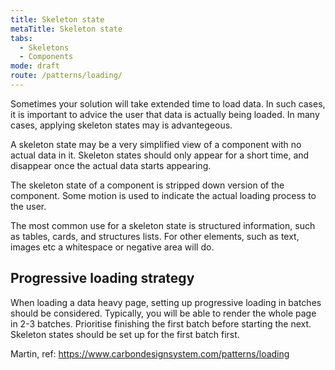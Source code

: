 ```yaml
---
title: Skeleton state
metaTitle: Skeleton state
tabs:
  - Skeletons
  - Components
mode: draft
route: /patterns/loading/
---
```


Sometimes your solution will take extended time to load data. In such cases, it is important to advice the user that data is actually being loaded. In many cases, applying skeleton states may is advantegeous.

A skeleton state may be a very simplified view of a component with no actual data in it. Skeleton states should only appear for a short time, and disappear once the actual data starts appearing.

The skeleton state of a component is stripped down version of the component. Some motion is used to indicate the actual loading process to the user.

The most common use for a skeleton state is structured information, such as tables, cards, and structures lists. For other elements, such as text, images etc a whitespace or negative area will do.

## Progressive loading strategy

When loading a data heavy page, setting up progressive loading in batches should be considered. Typically, you will be able to render the whole page in 2-3 batches. Prioritise finishing the first batch before starting the next. Skeleton states should be set up for the first batch first.

Martin, ref: https://www.carbondesignsystem.com/patterns/loading
